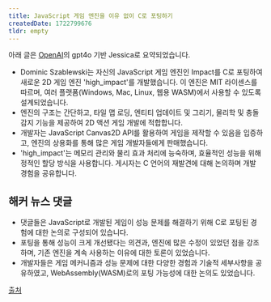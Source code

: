 ```yaml
---
title: JavaScript 게임 엔진을 이유 없이 C로 포팅하기
createdDate: 1722799676
tldr: empty
---
```

아래 글은 [OpenAI](https://openai.com)의 gpt4o 기반 Jessica로 요약되었습니다.


- Dominic Szablewski는 자신의 JavaScript 게임 엔진인 Impact를 C로 포팅하여 새로운 2D 게임 엔진 'high_impact'를 개발했습니다.
이 엔진은 MIT 라이센스를 따르며, 여러 플랫폼(Windows, Mac, Linux, 웹용 WASM)에서 사용할 수 있도록 설계되었습니다.
- 엔진의 구조는 간단하고, 타일 맵 로딩, 엔티티 업데이트 및 그리기, 물리학 및 충돌 감지 기능을 제공하여 2D 액션 게임 개발에 적합합니다.
- 개발자는 JavaScript Canvas2D API를 활용하여 게임을 제작할 수 있음을 입증하고, 엔진의 상용화를 통해 많은 게임 개발자들에게 판매했습니다.
- 'high_impact'는 메모리 관리와 물리 효과 처리에 능숙하며, 효율적인 성능을 위해 정적인 할당 방식을 사용합니다.
게시자는 C 언어의 재발견에 대해 논의하며 개발 경험을 공유합니다.

## 해커 뉴스 댓글
- 댓글들은 JavaScript로 개발된 게임이 성능 문제를 해결하기 위해 C로 포팅된 경험에 대한 논의로 구성되어 있습니다.
- 포팅을 통해 성능이 크게 개선됐다는 의견과, 엔진에 많은 수정이 있었던 점을 강조하며, 기존 엔진을 계속 사용하는 이유에 대한 토론이 있었습니다.
- 개발자들은 게임 메커니즘과 성능 문제에 대한 다양한 경험과 기술적 세부사항을 공유하였고, WebAssembly(WASM)로의 포팅 가능성에 대한 논의도 있었습니다.

[출처](https://news.ycombinator.com/item?id=41154135)
